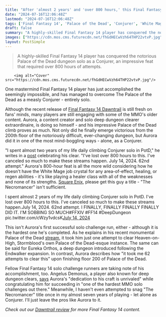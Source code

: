 ```yaml
---
title: "After 'almost 2 years' and 'over 800 hours,' this Final Fantasy 14 legend has finally completed one of the hardest solo MMO challenges out there"
date: "2024-07-16T12:06:48Z"
lastmod: "2024-07-16T12:06:48Z"
tags: ['Final Fantasy 14', 'Palace of the Dead', 'Conjurer', 'White Mage', 'Square Enix', 'Deep Dungeon', 'Heaven-on-High', 'Stormblood', 'Eureka Orthos', 'Endwalker', 'MMO', 'Dawntrail']
draft: false
summary: "A highly-skilled Final Fantasy 14 player has conquered the notorious Palace of the Dead dungeon solo as a Conjurer, an impressive feat that required over 800 hours of attempts."
images: ["https://cdn.mos.cms.futurecdn.net/fhGdHECwVzh64THP22vtvP.jpg"]
layout: PostSimple
---
```

> A highly-skilled Final Fantasy 14 player has conquered the notorious Palace of the Dead dungeon solo as a Conjurer, an impressive feat that required over 800 hours of attempts.


        <img alt="Cover" src="https://cdn.mos.cms.futurecdn.net/fhGdHECwVzh64THP22vtvP.jpg"/>
        
One mastermind Final Fantasy 14 player has just accomplished the seemingly impossible, and has managed to overcome The Palace of the Dead as a measly Conjurer - entirely solo.

Although the recent release of [<u>Final Fantasy 14 Dawntrail</u>](https://www.gamesradar.com/games/mmo/final-fantasy-14-dawntrail-guide/) is still fresh on fans' minds, many players are still engaging with some of the MMO's older content. Aurora, a content creator and solo deep dungeon clearer extraordinaire, is doing so himself - and his impressive Palace of the Dead climb proves as much. Not only did he finally emerge victorious from the 200th floor of the notoriously difficult, ever-changing dungeon, but Aurora did it in one of the most mind-boggling ways - alone, as a Conjurer.

"I spent almost two years of my life daily climbing Conjurer solo in PotD," he writes in a [<u>post</u>](https://x.com/xAuroraMoon/status/1812607914257088557) celebrating his clear. "I've lost over 800 hours to this. I've canceled so much to make these streams happen. July 14, 2024. 62nd attempt." Aurora's 800-hour feat is all the more wild considering how he doesn't have the White Mage job crystal for any area-of-effect, healing, or regen abilities - it's like playing a healer class with all of the weaknesses and none of its strengths. [<u>Square Enix</u>](https://www.gamesradar.com/tag/square_enix/), please get this guy a title - "The Necromancer" isn't sufficient.

I spent almost 2 years of my life daily climbing Conjurer solo in PotD. I've lost over 800 hours to this. I've canceled so much to make these streams happen.July 14, 2024. 62nd attempt. I FINALLY, FINALLY FINALLY FINALLY DID IT. I'M SOBBING SO MUCH#FFXIV #FF14 #DeepDungeon pic.twitter.com/cWzy1vdcsK[July 14, 2024](https://twitter.com/xAuroraMoon/status/1812607914257088557)

This isn't Aurora's first successful solo challenge run, either - although it is the hardest one he's completed. As he explains in his recent monumental Palace of the Dead [stream](https://www.twitch.tv/videos/2197582887), it took him just one attempt to clear Heaven-on-High, Stormblood's own Palace of the Dead-esque instance. The same can be said for Eureka Orthos, a deep dungeon introduced following the Endwalker expansion. In contrast, Aurora describes how "it took me 62 attempts to clear this" upon finishing floor 200 of Palace of the Dead.

Fellow Final Fantasy 14 solo challenge runners are taking note of his accomplishment, too. Angelus Demonus, a player also known for deep dungeon clears, [says](https://x.com/Angelus_Demonus/status/1812666636425474200) Aurora's "dedication to his craft is unrivaled" while congratulating him for succeeding in "one of the hardest MMO solo challenges out there." Meanwhile, I haven't even attempted to snag "The Necromancer" title once in my almost seven years of playing - let alone as Conjurer. I'll just leave the pros like Aurora to it.

*Check out our *[<em>Dawntrail review</em>](https://www.gamesradar.com/games/mmo/final-fantasy-14-dawntrail-review-a-slow-insubstantial-start-with-promising-gameplay/)* for more Final Fantasy 14 content.*
        